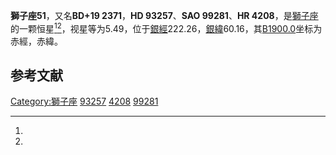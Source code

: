 {{Starbox begin
| name = 獅子座51
}}
{{Starbox observe
| epoch = [[J2000.0|J2000.0]]
| constell = [[獅子座|獅子座]]<ref name=SIMBAD>{{cite web
 | url=http://simbad.u-strasbg.fr/simbad/sim-id?Ident=HR+4208
 | title=Pulsating variable Star
 | publisher=Centre de Données astronomiques de Strasbourg
 | work=SIMBAD
 | accessdate=2012-07-13
 | archive-date=2019-08-15
 | archive-url=https://web.archive.org/web/20190815111650/http://simbad.u-strasbg.fr/simbad/sim-id?Ident=HR+4208
 | dead-url=no
 }}</ref><ref name=DATA>{{cite web
 | url=http://vizier.u-strasbg.fr/viz-bin/VizieR-5?-out.add=.&-source=5050&-corr=PK=HR&-out.max=9999&HR=4208
 | title=VizieR Detailed Page
 | accessdate=2012-07-13
 | archive-date=2016-03-04
 | archive-url=https://web.archive.org/web/20160304235434/http://vizier.u-strasbg.fr/viz-bin/VizieR-5?-out.add=.&-source=5050&-corr=PK=HR&-out.max=9999&HR=4208
 | dead-url=no
 }}</ref>
| 星官 = 
| ra = {{RA|10|46|24.5}}<ref name=SIMBAD /><ref name=DATA />
| dec = {{DEC|+18|53|29}}<ref name=SIMBAD /><ref name=DATA />
| appmag_v = 5.49<ref name=SIMBAD /><ref name=DATA />
}}
{{Starbox character
| class = gK3<ref name=SIMBAD /><ref name=DATA />
| b-v = 1.12<ref name=SIMBAD /><ref name=DATA />
| u-b = <ref name=SIMBAD /><ref name=DATA />
| r-i = <ref name=SIMBAD /><ref name=DATA />
| variable = 
}}
{{Starbox astrometry
| radial_v = 
| prop_mo_ra = -6
| parallax = 
| p_error = 
}}
{{Starbox catalog
| names =BD+19 2371，[[SAO星表|SAO]] 99281，[[HD星表|HD]] 93257，[[HR星表|HR]] 4208}}
{{Starbox reference |Simbad=HR+4208}}
{{Starbox end}}

'''獅子座51'''，又名'''BD+19 2371'''，'''HD 93257'''、'''SAO 99281'''、'''HR 4208'''，是[[獅子座|獅子座]]的一颗恒星<ref name=SIMBAD /><ref name=DATA />，视星等为5.49，位于[[銀道座標系|銀經]]222.26，[[銀道座標系|銀緯]]60.16，其[[B1900.0|B1900.0]]坐标为赤經{{RA|10|41|1.3}}，赤緯{{DEC|+19|60.16|8}}。

== 参考文献 ==
{{reflist}}

{{star-stub}}

{{獅子座恒星}}
[[Category:獅子座|Category:獅子座]]
[[Category:HD和HDE天體|93257]]
[[Category:HR天體|4208]]
[[Category:SAO天體|99281]]